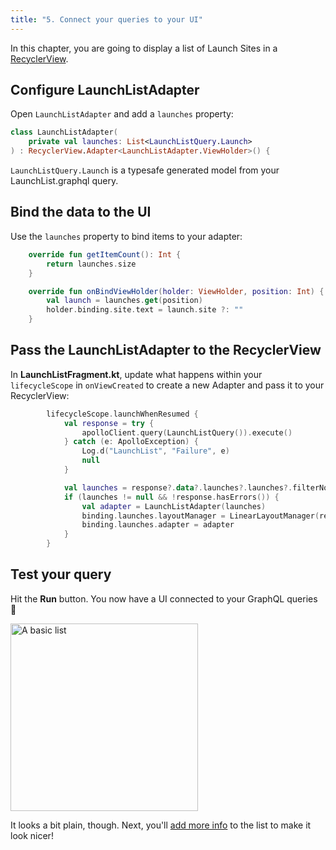 ```yaml
---
title: "5. Connect your queries to your UI"
---
```


In this chapter, you are going to display a list of Launch Sites in a [RecyclerView](https://developer.android.com/guide/topics/ui/layout/recyclerview).

## Configure LaunchListAdapter

Open `LaunchListAdapter` and add a `launches` property:

```kotlin title="app/src/main/java/com/example/rocketreserver/LaunchListAdapter.kt"
class LaunchListAdapter(
    private val launches: List<LaunchListQuery.Launch>
) : RecyclerView.Adapter<LaunchListAdapter.ViewHolder>() {
```

`LaunchListQuery.Launch` is a typesafe generated model from your LaunchList.graphql query.

## Bind the data to the UI

Use the `launches` property to bind items to your adapter:

```kotlin title="app/src/main/java/com/example/rocketreserver/LaunchListAdapter.kt"
    override fun getItemCount(): Int {
        return launches.size
    }

    override fun onBindViewHolder(holder: ViewHolder, position: Int) {
        val launch = launches.get(position)
        holder.binding.site.text = launch.site ?: ""
    }
```

## Pass the LaunchListAdapter to the RecyclerView

In **LaunchListFragment.kt**, update what happens within your `lifecycleScope` in `onViewCreated` to create a new Adapter and pass it to your RecyclerView:

```kotlin title="app/src/main/java/com/example/rocketreserver/LaunchListFragment.kt"
        lifecycleScope.launchWhenResumed {
            val response = try {
                apolloClient.query(LaunchListQuery()).execute()
            } catch (e: ApolloException) {
                Log.d("LaunchList", "Failure", e)
                null
            }

            val launches = response?.data?.launches?.launches?.filterNotNull()
            if (launches != null && !response.hasErrors()) {
                val adapter = LaunchListAdapter(launches)
                binding.launches.layoutManager = LinearLayoutManager(requireContext())
                binding.launches.adapter = adapter
            }
        }
```

## Test your query

Hit the **Run** button. You now have a UI connected to your GraphQL queries 🚀

<img src="images/launch_list.png" class="screenshot" alt="A basic list" width="300"/>

It looks a bit plain, though. Next, you'll [add more info](./06-add-more-info) to the list to make it look nicer!

